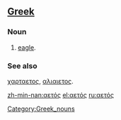 ==[[Greek]]==
=== Noun ===

#[[eagle]].

=== See also ===

[[χαρταετος]], [[αλιαιετος]].

[[Category:Greek_nouns]]

[[zh-min-nan:αετός]]
[[el:αετός]]
[[ru:αετός]]